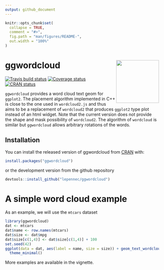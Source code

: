 ```yaml
---
output: github_document
---
```


<!-- README.md is generated from README.Rmd. Please edit that file -->

```r
knitr::opts_chunk$set(
  collapse = TRUE,
  comment = "#>",
  fig.path = "man/figures/README-",
  out.width = "100%"
)
```

# ggwordcloud <img src="man/figures/logo.png" align="right" height=140/>
 
[![Travis build status](https://travis-ci.org/lepennec/ggwordcloud.svg?branch=master)](https://travis-ci.org/lepennec/ggwordcloud)
[![Coverage status](https://codecov.io/gh/lepennec/ggwordcloud/branch/master/graph/badge.svg)](https://codecov.io/github/lepennec/ggwordcloud?branch=master)
[![CRAN status](https://www.r-pkg.org/badges/version/ggwordcloud)](https://cran.r-project.org/package=ggwordcloud)

`ggwordcloud` provides a word cloud text geom for `ggplot2`.  The placement algorithm implemented in C++ is close to the one used in `wordcloud2.js` and thus aims to be a replacement of `wordcloud2` that produces `ggplot2` type plot instead of an html widget. Note that the current version does not provide the shape and mask possibility of `wordcloud2`. The algorithm of `wordcloud` is similar but `ggwordcloud` allows arbitrary rotations of the words.



## Installation

You can install the released version of ggwordcloud from [CRAN](https://CRAN.R-project.org) with:
```r
install.packages("ggwordcloud")
```
or the development version from the github repository
```r
devtools::install_github("lepennec/ggwordcloud")
```

# A simple word cloud example

As an example, we will use the `mtcars` dataset 
```r
library(ggwordcloud)
dat <- mtcars
dat$name <- row.names(mtcars)
dat$size <- dat$mpg
dat$size[c(1,4)] <- dat$size[c(1,4)] + 100
set.seed(42)
ggplot(data = dat, aes(label = name, size = size)) + geom_text_wordcloud() +
  theme_minimal()
```

More examples are available in the vignette.

